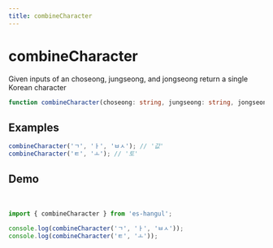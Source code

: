 ```yaml
---
title: combineCharacter
---
```



# combineCharacter

Given inputs of an choseong, jungseong, and jongseong return a single Korean character

```typescript
function combineCharacter(choseong: string, jungseong: string, jongseong?: string): string;
```

## Examples

```typescript
combineCharacter('ㄱ', 'ㅏ', 'ㅂㅅ'); // '값'
combineCharacter('ㅌ', 'ㅗ'); // '토'
```

## Demo

<br />

<Sandpack>

```ts index.ts
import { combineCharacter } from 'es-hangul';

console.log(combineCharacter('ㄱ', 'ㅏ', 'ㅂㅅ'));
console.log(combineCharacter('ㅌ', 'ㅗ'));
```

</Sandpack>
